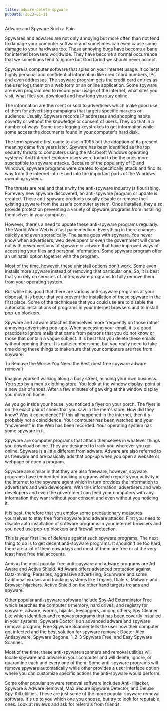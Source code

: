 ```yaml
---
title: adware-delete-spyware
pubDate: 2023-01-11
---
```


Adware and Spyware Such a Pain 

Spywares and adwares are not only annoying but more often than not tend to damage your computer software and sometimes can even cause some damage to your hardware too. These annoying bugs have become a bane for internet browsers worldwide. They have become a normal occurrence that we sometimes tend to ignore but God forbid we should never accept. 

Spyware is computer software that spies on your internet usage. It collects highly personal and confidential information like credit card numbers, IPs and even addresses. The spyware program gets the credit card entries as the user logs them on a web form or an online application. Some spyware are even programmed to record your usage of the internet, what sites you visit, what files you download and how long you stay online. 

The information are then sent or sold to advertisers which make good use of them for advertising campaigns that targets specific markets or audience. Usually, Spyware records IP addresses and shopping habits covertly or without the knowledge or consent of users. They do that in a number of ways. Some uses logging keystrokes to get information while some access the documents found in your computer's hard disk. 

The term spyware first came to use in 1995 but the adoption of its present meaning came five years later. Spyware has been identified as the top security threats to computers using the Microsoft Windows operating systems. And Internet Explorer users were found to be the ones more susceptible to spyware attacks. Because of the popularity of IE and Windows, spyware programs were created to specifically attack and find its way from the internet into IE and into the important parts of the Windows operating system. 

The threats are real and that's why the anti-spyware industry is flourishing. For every new spyware discovered, an anti-spyware program or update is created. These anti-spyware products usually disable or remove the existing spyware from the user's computer system. Once installed, they also provide protection preventing a variety of spyware programs from installing themselves in your computer. 

However, there's a need to update these anti-spyware programs regularly. The World Wide Web is a fast pace medium. Everything in there changes quickly and even sporadically. The same goes with spyware. You never know when advertisers, web developers or even the government will come out with newer versions of spyware or adware that have improved ways of accessing your files and personal information. Some spyware program offer an uninstall option together with the program. 

Most of the time, however, these uninstall options don't work. Some even installs more spyware instead of removing that particular one. So, it is best that you rely on services of anti-spyware programs to fully remove them from your operating system. 

But while it is good that there are various anti-spyware programs at your disposal, it is better that you prevent the installation of these spyware in the first place. Some of the techniques that you could use are to disable the automatic installations of programs in your internet browsers and to install pop-up blockers. 

Spyware and adware attaches themselves more frequently on those rather annoying advertising pop-ups. When accessing your email, it is a good practice to ignore mails that came from persons that you do not know or those that contain a vague subject. It is best that you delete these emails without opening them. It is quite cumbersome, but you really need to take time doing these things to make sure that your computers are free from spyware. 

To Remove the Worse You Need the Best (best free spyware adware removal)

Imagine yourself walking along a busy street, minding your own business. You stop by a men's clothing store. You look at the window display, point at a new pair of shoes. After a few minutes of gawking at the window display you move on home. 

As you go inside your house, you noticed a flyer on your porch. The flyer is on the exact pair of shoes that you saw in the men's store. How did they know? Was it coincidence? If this all happened in the internet, then it's probably not a coincidence. Your computer has been watched and your "movement" in the Web has been recorded. Your operating system has some spyware in it. 

Spyware are computer programs that attach themselves in whatever things you download online. They are designed to track you wherever you go online. Spyware is a little different from adware. Adware are also referred to as freeware and are basically ads that pop-up when you open a website or webpage or open a program. 

Spyware are similar in that they are also freeware, however, spyware programs have embedded tracking programs which reports your activity in the internet to the spyware agent which in turn provides the information to advertisers and web developers. With this information, advertisers and web developers and even the government can feed your computers with any information they want without your consent and even without you noticing it. 

It is best, therefore that you employ some precautionary measures yourselves to stay free from spyware and adware attacks. First you need to disable auto installation of software programs in your internet browsers and you need use pop-up blockers and firewall protection. 

This is your first line of defense against such spyware programs. The next thing to do is to get decent anti-spyware programs. It shouldn't be too hard, there are a lot of them nowadays and most of them are free or at the very least have free trial accounts.

Among the most popular free anti-spyware and adware programs are Ad Aware and Active Shield. Ad Aware offers advanced protection against Data-mining, Parasites, aggressive advertising, Scumware and some traditional viruses and tracking systems like Trojans, Dialers, Malware and Browser hijackers. Active Shield on the other hand targets trojans and spyware. 

Other popular anti-spyware software include Spy-Ad Exterminator Free which searches the computer's memory, hard drives, and registry for spyware, adware, worms, hijacks, keyloggers, among others; Spy Cleaner Lite which identifies and removes programs that has been covertly installed in your systems; Spyware Doctor is an advanced adware and spyware removal program; Free Spyware Scanner tells the user how their computer got infected and the best solution for spyware removal; Doctor Alex Antispyware; Spyware Begone; 1-2-3 Spyware Free; and Easy Spyware Scanner.

Most of the time, these anti-spyware scanners and removal utilities will locate spyware and adware in your computer and will delete, ignore, or quarantine each and every one of them. Some anti-spyware programs will remove spyware automatically while other provides a user interface option where you can customize specific actions the anti-spyware would perform. 

Some other popular spyware removal software includes Anti-Hijacker, Spyware & Adware Removal, Max Secure Spyware Detector, and Deluxe Spy-Kill utilities. These are just some of the more popular spyware removal software. It's up to you which one you choose, but try to look for reputable ones. Look at reviews and ask for referrals from friends.